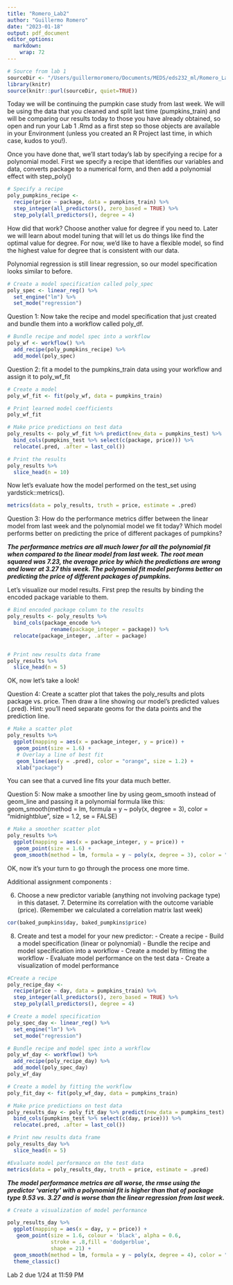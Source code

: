 ```yaml
---
title: "Romero_Lab2"
author: "Guillermo Romero"
date: "2023-01-18"
output: pdf_document
editor_options: 
  markdown: 
    wrap: 72
---
```


```r
# Source from lab 1
sourceDir <- "/Users/guillermoromero/Documents/MEDS/eds232_ml/Romero_Lab1.Rmd"
library(knitr)
source(knitr::purl(sourceDir, quiet=TRUE))
```

Today we will be continuing the pumpkin case study from last week. We
will be using the data that you cleaned and split last time
(pumpkins_train) and will be comparing our results today to those you
have already obtained, so open and run your Lab 1 .Rmd as a first step
so those objects are available in your Environment (unless you created
an R Project last time, in which case, kudos to you!).

Once you have done that, we'll start today's lab by specifying a recipe
for a polynomial model. First we specify a recipe that identifies our
variables and data, converts package to a numerical form, and then add a
polynomial effect with step_poly()

```r
# Specify a recipe
poly_pumpkins_recipe <-
  recipe(price ~ package, data = pumpkins_train) %>%
  step_integer(all_predictors(), zero_based = TRUE) %>% 
  step_poly(all_predictors(), degree = 4)
```

How did that work? Choose another value for degree if you need to. Later
we will learn about model tuning that will let us do things like find
the optimal value for degree. For now, we'd like to have a flexible
model, so find the highest value for degree that is consistent with our
data.

Polynomial regression is still linear regression, so our model
specification looks similar to before.

```r
# Create a model specification called poly_spec
poly_spec <- linear_reg() %>% 
  set_engine("lm") %>% 
  set_mode("regression")
```

Question 1: Now take the recipe and model specification that just
created and bundle them into a workflow called poly_df.

```r
# Bundle recipe and model spec into a workflow
poly_wf <- workflow() %>% 
  add_recipe(poly_pumpkins_recipe) %>% 
  add_model(poly_spec)
```

Question 2: fit a model to the pumpkins_train data using your workflow
and assign it to poly_wf_fit

```r
# Create a model
poly_wf_fit <- fit(poly_wf, data = pumpkins_train)
```

```r
# Print learned model coefficients
poly_wf_fit
```

```r
# Make price predictions on test data
poly_results <- poly_wf_fit %>% predict(new_data = pumpkins_test) %>% 
  bind_cols(pumpkins_test %>% select(c(package, price))) %>% 
  relocate(.pred, .after = last_col())

# Print the results
poly_results %>% 
  slice_head(n = 10)
```

Now let's evaluate how the model performed on the test_set using
yardstick::metrics().

```r
metrics(data = poly_results, truth = price, estimate = .pred)
```

Question 3: How do the performance metrics differ between the linear
model from last week and the polynomial model we fit today? Which model
performs better on predicting the price of different packages of
pumpkins?

***The performance metrics are all much lower for all the polynomial fit
when compared to the linear model from last week. The root mean squared
was 7.23, the average price by which the predictions are wrong*** ***and
lower at 3.27 this week. The polynomial fit model performs better on
predicting the price of different packages of pumpkins.***

Let's visualize our model results. First prep the results by binding the
encoded package variable to them.

```r
# Bind encoded package column to the results
poly_results <- poly_results %>% 
  bind_cols(package_encode %>% 
              rename(package_integer = package)) %>% 
  relocate(package_integer, .after = package)


# Print new results data frame
poly_results %>% 
  slice_head(n = 5)
```

OK, now let's take a look!

Question 4: Create a scatter plot that takes the poly_results and plots
package vs. price. Then draw a line showing our model's predicted values
(.pred). Hint: you'll need separate geoms for the data points and the
prediction line.

```r
# Make a scatter plot
poly_results %>%
  ggplot(mapping = aes(x = package_integer, y = price)) +
   geom_point(size = 1.6) +
   # Overlay a line of best fit
   geom_line(aes(y = .pred), color = "orange", size = 1.2) +
   xlab("package")
```

You can see that a curved line fits your data much better.

Question 5: Now make a smoother line by using geom_smooth instead of
geom_line and passing it a polynomial formula like this:
geom_smooth(method = lm, formula = y \~ poly(x, degree = 3), color =
"midnightblue", size = 1.2, se = FALSE)

```r
# Make a smoother scatter plot 
poly_results %>%
  ggplot(mapping = aes(x = package_integer, y = price)) +
   geom_point(size = 1.6) +
  geom_smooth(method = lm, formula = y ~ poly(x, degree = 3), color = "midnightblue", size = 1.2, se = FALSE)
```

OK, now it's your turn to go through the process one more time.

Additional assignment components :

6.  Choose a new predictor variable (anything not involving package
    type) in this dataset. 7. Determine its correlation with the outcome
    variable (price). (Remember we calculated a correlation matrix last
    week)

```r
cor(baked_pumpkins$day, baked_pumpkins$price)
```

8.  Create and test a model for your new predictor: - Create a recipe -
    Build a model specification (linear or polynomial) - Bundle the
    recipe and model specification into a workflow - Create a model by
    fitting the workflow - Evaluate model performance on the test data -
    Create a visualization of model performance

```r
#Create a recipe
poly_recipe_day <-
  recipe(price ~ day, data = pumpkins_train) %>%
  step_integer(all_predictors(), zero_based = TRUE) %>% 
  step_poly(all_predictors(), degree = 4)
```

```r
# Create a model specification 
poly_spec_day <- linear_reg() %>% 
  set_engine("lm") %>% 
  set_mode("regression")
```

```r
# Bundle recipe and model spec into a workflow
poly_wf_day <- workflow() %>% 
  add_recipe(poly_recipe_day) %>% 
  add_model(poly_spec_day)
poly_wf_day
```

```r
# Create a model by fitting the workflow
poly_fit_day <- fit(poly_wf_day, data = pumpkins_train)
```

```r
# Make price predictions on test data
poly_results_day <- poly_fit_day %>% predict(new_data = pumpkins_test) %>% 
  bind_cols(pumpkins_test %>% select(c(day, price))) %>% 
  relocate(.pred, .after = last_col())

# Print new results data frame
poly_results_day %>% 
  slice_head(n = 5)
```

```r
#Evaluate model performance on the test data
metrics(data = poly_results_day, truth = price, estimate = .pred)
```

***The model performance metrics are all worse, the rmse using the
predictor 'variety' with a polynomial fit is higher than that of package
type 9.53 vs. 3.27 and is worse than the linear regression from last
week.***

```r
# Create a visualization of model performance

poly_results_day %>%
  ggplot(mapping = aes(x = day, y = price)) +
   geom_point(size = 1.6, colour = 'black', alpha = 0.6,
              stroke = .8,fill = 'dodgerblue',
              shape = 21) +
  geom_smooth(method = lm, formula = y ~ poly(x, degree = 4), color = "midnightblue", size = 1.2, se = FALSE) +
  theme_classic()
```

Lab 2 due 1/24 at 11:59 PM
